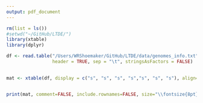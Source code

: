 ```yaml
---
output: pdf_document
---
```


```r
rm(list = ls()) 
#setwd("~/GitHub/LTDE/")
library(xtable)
library(dplyr)

df <- read.table("/Users/WRShoemaker/GitHub/LTDE/data/genomes_info.txt", 
                 header = TRUE, sep = "\t", stringsAsFactors = FALSE)

         
mat <- xtable(df, display = c("s", "s", "s", "s","s", "s", "s"), align=c("c","l","l", "l", "l","l", "l"), digits=c(0, 0, 0, 0, 0, 0, 0))


print(mat, comment=FALSE, include.rownames=FALSE, size="\\fontsize{8pt}{9pt}\\selectfont", latex.environments="flushleft", math.style.exponents = TRUE,  sanitize.text.function = function(x) {x})

```






